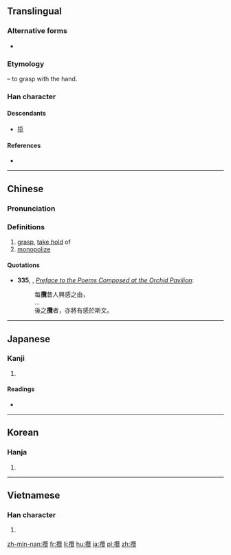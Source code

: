 {{also|揽}}
==Translingual==

===Alternative forms===
* {{zh-l|擥/㧛}}

===Etymology===
{{Han compound|手|alt1=扌|t1=hand|覽|ls=psc|c1=s|c2=p}} – to grasp with the hand.

===Han character===
{{Han char|rn=64|rad=手|as=21|sn=24|four=58016|canj=QSWU|ids=⿰扌覽}}

====Descendants====
* [[揽]]

====References====
* {{Han ref|kx=0465.060|dkj=13046|dj=0814.010|hdz=31992.030|uh=652C|ud=25900|bh=C5F3|bd=50675}}

----

==Chinese==
{{zh-forms|s=揽}}

===Pronunciation===
{{zh-pron
|m=lǎn
|c=laam2,laam5
|mc=y
|oc=y
|ma=
|cat=v
}}

===Definitions===
# [[grasp]], [[take hold]] of
# [[monopolize]]

====Quotations====
* '''335''', {{w|Wang Xizhi}}, ''[[wikisource:Preface to the Poems Composed at the Orchid Pavilion|Preface to the Poems Composed at the Orchid Pavilion]]'':
*:每'''攬'''昔人興感之由，
*:…
*:後之'''攬'''者，亦將有感於斯文。

----

==Japanese==

===Kanji===
{{ja-kanji|grade=|rs=手21}}

# {{defn|lang=ja|sort=手21}}

====Readings====
* {{ja-readings|on=[[らん]] (ran)|kun=[[とる]] (toru)}}

----

==Korean==

===Hanja===
{{ko-hanja|hangeul=[[람]], [[남]]|eumhun=|rv=ram, nam|mr=ram, nam|y=lam, nam}}

# {{defn|lang=ko|sort=手21}}

----

==Vietnamese==

===Han character===
{{vi-hantu|[[lãm]]|rs=手21}}

# {{defn|lang=vi|sort=手21}}

[[zh-min-nan:攬]]
[[fr:攬]]
[[li:攬]]
[[hu:攬]]
[[ja:攬]]
[[pl:攬]]
[[zh:攬]]